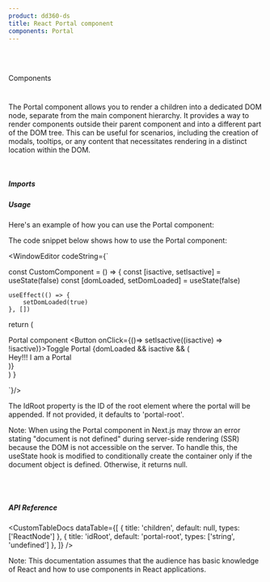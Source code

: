 ```yaml
---
product: dd360-ds
title: React Portal component
components: Portal
---
```


<br id='top' />
<br />

<Label>Components</Label>

# <HeaderDocCustom title="Portal" pathUrl="components-portal--portal" />



The Portal component allows you to render a children into a dedicated DOM node, 
separate from the main component hierarchy. It provides a way to render 
components outside their parent component and into a different part of the DOM 
tree. This can be useful for scenarios, including the creation 
of modals, tooltips, or any content that necessitates rendering in a distinct 
location within the DOM. 

<br />

##### <span name="floating-nav">Imports</span>

<WindowEditor codeString="import { Portal } from 'dd360-ds/Portal'" />

##### <span name="floating-nav">Usage</span>

Here's an example of how you can use the Portal component:

<Playground>
  <PortalCustom />
</Playground>

The code snippet below shows how to use the Portal component:

<WindowEditor
    codeString={`

const CustomComponent = () => {
    const [isactive, setIsactive] = useState(false)
    const [domLoaded, setDomLoaded] = useState(false)

    useEffect(() => {
        setDomLoaded(true)
    }, [])

  return (
    <div className='relative flex items-center gap-4'>
      <Text size='base' bold>Portal component</Text>
      <Button onClick={()=> setIsactive((isactive) => !isactive)}>Toggle Portal</Button>
      {domLoaded && isactive && (
        <Portal>
          <div className='fixed left-1/2 top-1/2 w-40 h-24 flex justify-center items-center border rounded-lg bg-white'>
            <Text>Hey!!! I am a Portal</Text>
          </div>
        </Portal>
      )}
    </div>
  )
}

`}/>

The IdRoot property is the ID of the root element where the portal will be 
appended. If not provided, it defaults to 'portal-root'.

Note: When using the Portal component in Next.js may throw an error stating "document is not defined" during server-side 
rendering (SSR) because the DOM is not accessible on the server. To handle this, 
the useState hook is modified to conditionally create the container only if the 
document object is defined. Otherwise, it returns null.

<br />
<br />

##### <span name="floating-nav">API Reference</span>

<CustomTableDocs
  dataTable={[
    { title: 'children', default: null, types: ['ReactNode'] },
    { title: 'idRoot', default: 'portal-root', types: ['string', 'undefined'] },
  ]}
/>

Note: This documentation assumes that the audience has basic knowledge of React
and how to use components in React applications.

<BackAndForwardController />